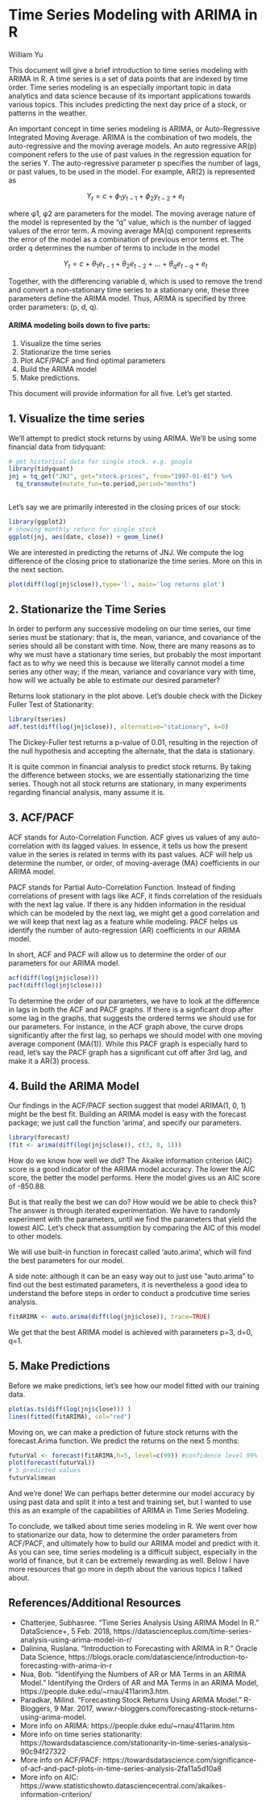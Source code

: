 # Time Series Modeling with ARIMA in R

William Yu

This document will give a brief introduction to time series modeling with ARIMA in R. A time series is a set of data points that are indexed by time order. Time series modeling is an especially important topic in data analytics and data science because of its important applications towards various topics. This includes predicting the next day price of a stock, or patterns in the weather. 

An important concept in time series modeling is ARIMA, or Auto-Regressive Integrated Moving Average. ARIMA is the combination of two models, the auto-regressive and the moving average models. 
An auto regressive AR(p) component refers to the use of past values in the regression equation for the series Y. The auto-regressive parameter p specifies the number of lags, or past values, to be used in the model. For example, AR(2) is represented as

$$Y_t = c + \phi_1y_{t-1} + \phi_2 y_{t-2}+ e_t$$

where φ1, φ2 are parameters for the model. The moving average nature of the model is represented by the “q” value, which is the number of lagged values of the error term. A moving average MA(q) component represents the error of the model as a combination of previous error terms et. The order q determines the number of terms to include in the model

$$Y_t = c + \theta_1 e_{t-1} + \theta_2 e_{t-2} +...+ \theta_q e_{t-q}+ e_t$$

Together, with the differencing variable d, which is used to remove the trend and convert a non-stationary time series to a stationary one, these three parameters define the ARIMA model. Thus, ARIMA is specified by three order parameters: (p, d, q). 

#### ARIMA modeling boils down to five parts: {.unnumbered}
1. Visualize the time series 
2. Stationarize the time series 
3. Plot ACF/PACF and find optimal parameters 
4. Build the ARIMA model 
5. Make predictions. 

This document will provide information for all five. Let's get started. 

## 1. Visualize the time series

We'll attempt to predict stock returns by using ARIMA. We'll be using some financial data from tidyquant:
```r
# get historical data for single stock. e.g. google
library(tidyquant)
jnj = tq_get("JNJ", get="stock.prices", from="1997-01-01") %>%
  tq_transmute(mutate_fun=to.period,period="months")
  
```


Let's say we are primarily interested in the closing prices of our stock:
```r
library(ggplot2)
# showing monthly return for single stock
ggplot(jnj, aes(date, close)) + geom_line()

```

We are interested in predicting the returns of JNJ. We compute the log difference of the closing price to stationarize the time series. More on this in the next section.
```r
plot(diff(log(jnj$close)),type='l', main='log returns plot')
```

## 2. Stationarize the Time Series

In order to perform any successive modeling on our time series, our time series must be stationary: that is, the mean, variance, and covariance of the series should all be constant with time. Now, there are many reasons as to why we must have a stationary time series, but probably the most important fact as to why we need this is because we literally cannot model a time series any other way; if the mean, variance and covariance vary with time, how will we actually be able to estimate our desired parameter? 

Returns look stationary in the plot above. Let's double check with the Dickey Fuller Test of Stationarity:
```r
library(tseries)
adf.test(diff(log(jnj$close)), alternative="stationary", k=0)
```

The Dickey-Fuller test returns a p-value of 0.01, resulting in the rejection of the null hypothesis and accepting the alternate, that the data is stationary.

It is quite common in financial analysis to predict stock returns. By taking the difference between stocks, we are essentially stationarizing the time series. Though not all stock returns are  stationary, in many experiments regarding financial analysis, many assume it is.

## 3. ACF/PACF

ACF stands for Auto-Correlation Function. ACF gives us values of any auto-correlation with its lagged values. In essence, it tells us how the present value in the series is related in terms with its past values. ACF will help us determine the number, or order, of moving-average (MA) coefficients in our ARIMA model.

PACF stands for Partial Auto-Correlation Function. Instead of finding correlations of present with lags like ACF, it finds correlation of the residuals with the next lag value. If there is any hidden information in the residual which can be modeled by the next lag, we might get a good correlation and we will keep that next lag as a feature while modeling. PACF helps us identify the number of auto-regression (AR) coefficients in our ARIMA model.

In short, ACF and PACF will allow us to determine the order of our parameters for our ARIMA model.
```r
acf(diff(log(jnj$close)))
pacf(diff(log(jnj$close)))
```

To determine the order of our parameters, we have to look at the difference in lags in both the ACF and PACF graphs. If there is a signficant drop after some lag in the graphs, that suggests the ordered terms we should use for our parameters. For instance, in the ACF graph above, the curve drops significantly after the first lag, so perhaps we should model with one moving average component (MA(1)). While this PACF graph is especially hard to read, let's say the PACF graph has a significant cut off after 3rd lag, and make it a AR(3) process.

## 4. Build the ARIMA Model

Our findings in the ACF/PACF section suggest that model ARIMA(1, 0, 1) might be the best fit. Building an ARIMA model is easy with the forecast package; we just call the function 'arima', and specify our parameters.
```r
library(forecast)
(fit <- arima(diff(log(jnj$close)), c(3, 0, 1)))
```

How do we know how well we did? The Akaike information criterion (AIC) score is a good indicator of the ARIMA model accuracy. The lower the AIC score, the better the model performs. Here the model gives us an AIC score of -850.88.

But is that really the best we can do? How would we be able to check this? The answer is through iterated experimentation. We have to randomly experiment with the parameters, until we find the parameters that yield the lowest AIC. Let's check that assumption by comparing the AIC of this model to other models.   

We will use built-in function in forecast called 'auto.arima', which will find the best parameters for our model.

A side note: although it can be an easy way out to just use "auto.arima" to find out the best estimated parameters, it is nevertheless a good idea to understand the before steps in order to conduct a prodcutive time series analysis.
```r
fitARIMA <- auto.arima(diff(log(jnj$close)), trace=TRUE)
```

We get that the best ARIMA model is achieved with parameters p=3, d=0, q=1. 

## 5. Make Predictions

Before we make predictions, let's see how our model fitted with our training data.
```r
plot(as.ts(diff(log(jnj$close))) )
lines(fitted(fitARIMA), col="red")
```

Moving on, we can make a prediction of future stock returns with the forecast.Arima function. We predict the returns on the next 5 months:
```r
futurVal <- forecast(fitARIMA,h=5, level=c(99)) #confidence level 99%
plot(forecast(futurVal))
# 5 predicted values
futurVal$mean
```

And we're done! We can perhaps better determine our model accuracy by using past data and split it into a test and training set, but I wanted to use this as an example of the capabilities of ARIMA in Time Series Modeling. 

To conclude, we talked about time series modeling in R. We went over how to stationarize our data, how to determine the order parameters from ACF/PACF, and ultimately how to build our ARIMA model and predict with it. As you can see, time series modeling is a difficult subject, especially in the world of finance, but it can be extremely rewarding as well. Below I have more resources that go more in depth about the various topics I talked about. 

## References/Additional Resources 

* Chatterjee, Subhasree. “Time Series Analysis Using ARIMA Model In R.” DataScience+, 5 Feb. 2018, https://datascienceplus.com/time-series-analysis-using-arima-model-in-r/
* Dalinina, Ruslana. “Introduction to Forecasting with ARIMA in R.” Oracle Data Science, https://blogs.oracle.com/datascience/introduction-to-forecasting-with-arima-in-r 
* Nua, Bob. “Identifying the Numbers of AR or MA Terms in an ARIMA Model.” Identifying the Orders of AR and MA Terms in an ARIMA Model, https://people.duke.edu/~rnau/411arim3.htm.
* Paradkar, Milind. “Forecasting Stock Returns Using ARIMA Model.” R-Bloggers, 9 Mar. 2017, www.r-bloggers.com/forecasting-stock-returns-using-arima-model.
* More info on ARIMA: https://people.duke.edu/~rnau/411arim.htm
* More info on time series stationarity: https://towardsdatascience.com/stationarity-in-time-series-analysis-90c94f27322
* More info on ACF/PACF: https://towardsdatascience.com/significance-of-acf-and-pacf-plots-in-time-series-analysis-2fa11a5d10a8
* More info on AIC: https://www.statisticshowto.datasciencecentral.com/akaikes-information-criterion/
